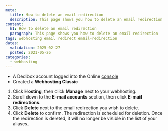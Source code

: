 ```yaml
---
meta:
  title: How to delete an email redirection
  description: This page shows you how to delete an email redirection
content:
  h1: How to delete an email redirection
  paragraph: This page shows you how to delete an email redirection
tags: webhosting email redirect email-redirection
dates:
  validation: 2025-02-27
  posted: 2021-05-26
categories:
  - webhosting
---
```


<Macro id="webhosting-online" />

<Macro id="requirements" />

- A Dedibox account logged into the Online [console](https://console.online.net)
- Created a **Webhosting Classic**

1. Click **Hosting**, then click **Manage** next to your webhosting.
2. Scroll down to the **E-mail accounts** section, then click **E-mail redirections**.
3. Click **Delete** next to the email redirection you wish to delete.
4. Click **Delete** to confirm. The redirection is scheduled for deletion.
    <Message type="note">
      Once the redirection is deleted, it will no longer be visible in the list of your aliases.
    </Message>


